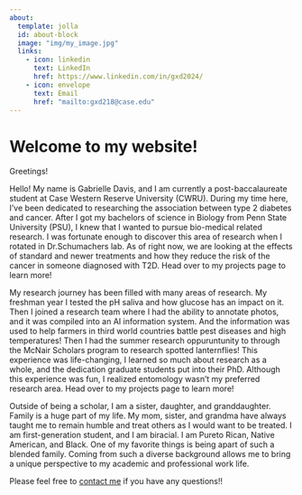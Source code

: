 ```yaml
---
about:
  template: jolla
  id: about-block
  image: "img/my_image.jpg"
  links:
    - icon: linkedin
      text: LinkedIn
      href: https://www.linkedin.com/in/gxd2024/
    - icon: envelope
      text: Email
      href: "mailto:gxd218@case.edu"  
---
```


::: {#about-block}
:::

# Welcome to my website!

Greetings! 

Hello! My name is Gabrielle Davis, and I am currently a post-baccalaureate student at Case Western Reserve University (CWRU). During my time here, I've been dedicated to researching the association between type 2 diabetes and cancer. After I got my bachelors of science in Biology from Penn State University (PSU), I knew that I wanted to pursue bio-medical related research. I was fortunate enough to discover this area of research when I rotated in Dr.Schumachers lab. As of right now, we are looking at the effects of standard and newer treatments and how they reduce the risk of the cancer in someone diagnosed with T2D. Head over to my projects page to learn more! 

My research journey has been filled with many areas of research. My freshman year I tested the pH saliva and how glucose has an impact on it. Then I joined a research team where I had the ability to annotate photos, and it was compiled into an AI information system. And the information was used to help farmers in third world countries battle pest diseases and high temperatures! Then I had the summer research oppuruntunity to through the McNair Scholars program to research spotted lanternflies! This experience was life-changing, I learned so much about research as a whole, and the dedication graduate students put into their PhD. Although this experience was fun, I realized entomology wasn't my preferred research area. Head over to my projects page to learn more! 

Outside of being a scholar, I am a sister, daughter, and granddaughter. Family is a huge part of my life. My mom, sister, and grandma have always taught me to remain humble and treat others as I would want to be treated. I am first-generation student, and I am biracial. I am Pureto Rican, Native American, and Black. One of my favorite things is being apart of such a blended family. Coming from such a diverse background allows me to bring a unique perspective to my academic and professional work life. 


Please feel free to [contact me](mailto:gxd218@case.edu) if you have any questions!! 

